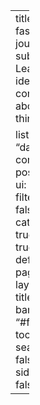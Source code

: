 ---
title: "My fast.ai journey"
subtitle: Learnings, ideas and commentary about all things fastai

listing:
  sort: "date desc"
  contents: 
    - posts/
  sort-ui: false
  filter-ui: false
  categories: true
  feed: true
  type: default
page-layout: full
title-block-banner: "#fcf9ef"
toc: false
search: false
sidebar: false
---
